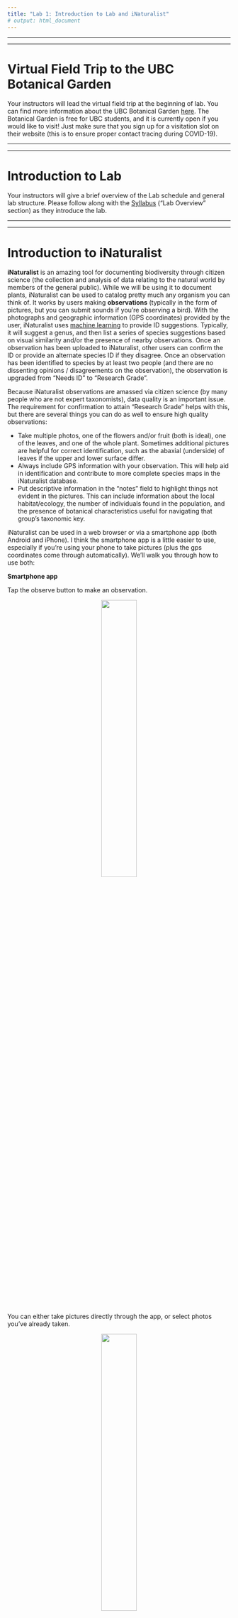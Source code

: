 ```yaml
---
title: "Lab 1: Introduction to Lab and iNaturalist"
# output: html_document
---
```


---

---

# Virtual Field Trip to the UBC Botanical Garden

Your instructors will lead the virtual field trip at the beginning of lab. You can find more information about the UBC Botanical Garden [here](https://botanicalgarden.ubc.ca). The Botanical Garden is free for UBC students, and it is currently open if you would like to visit! Just make sure that you sign up for a visitation slot on their website (this is to ensure proper contact tracing during COVID-19). 

---

---

# Introduction to Lab

Your instructors will give a brief overview of the Lab schedule and general lab structure. Please follow along with the [Syllabus](Syllabus.html) ("Lab Overview" section) as they introduce the lab.

---

---

# Introduction to iNaturalist

**iNaturalist** is an amazing tool for documenting biodiversity through citizen science (the collection and analysis of data relating to the natural world by members of the general public). While we will be using it to document plants, iNaturalist can be used to catalog pretty much any organism you can think of. It works by users making **observations** (typically in the form of pictures, but you can submit sounds if you're observing a bird). With the photographs and geographic information (GPS coordinates) provided by the user, iNaturalist uses [machine learning](https://www.inaturalist.org/pages/computer_vision_demo) to provide ID suggestions. Typically, it will suggest a genus, and then list a series of species suggestions based on visual similarity and/or the presence of nearby observations. Once an observation has been uploaded to iNaturalist, other users can confirm the ID or provide an alternate species ID if they disagree. Once an observation has been identified to species by at least two people (and there are no dissenting opinions / disagreements on the observation), the observation is upgraded from "Needs ID" to "Research Grade".

Because iNaturalist observations are amassed via citizen science (by many people who are not expert taxonomists), data quality is an important issue. The requirement for confirmation to attain "Research Grade" helps with this, but there are several things you can do as well to ensure high quality observations: 

- Take multiple photos, one of the flowers and/or fruit (both is ideal), one of the leaves, and one of the whole plant. Sometimes additional pictures are helpful for correct identification, such as the abaxial (underside) of leaves if the upper and lower surface differ. 
- Always include GPS information with your observation. This will help aid in identification and contribute to more complete species maps in the iNaturalist database.
- Put descriptive information in the "notes" field to highlight things not evident in the pictures. This can include information about the local habitat/ecology, the number of individuals found in the population, and the presence of botanical characteristics useful for navigating that group's taxonomic key.

iNaturalist can be used in a web browser or via a smartphone app (both Android and iPhone). I think the smartphone app is a little easier to use, especially if you're using your phone to take pictures (plus the gps coordinates come through automatically). We'll walk you through how to use both:

**Smartphone app**

Tap the observe button to make an observation.

<p align="center">
![](./media/inat_1.png){width=40%}
</p>

</br>

You can either take pictures directly through the app, or select photos you've already taken.

<p align="center">
![](./media/inat_2.png){width=40%}
</p>

</br>

Tap the '+' button to add another photo to your observation. Make sure to fill out all the important fields (ID, location, notes, and make sure to select the BIOL 324 project if you are turning in this observation).

<p align="center">
![](./media/inat_3.png){width=40%}
</p>

</br> 

Indicate phenology information - is the plant vegetative only (no reproductive structures), in bud (flowers present but not open), flowering, or fruiting. 

<p align="center">
![](./media/inat_4.png){width=40%}
</p>

</br>

**Browser**

It is a similar process if you are using the browser. Click "upload" to make an observation.

<p align="center">
![](./media/inat_5.png){width=100%}
</p>

</br>

Drag and drop pictures into your browser window. Make sure to combine photos into a single observation. 

<p align="center">
![](./media/inat_6.png){width=100%}
</p>

</br> 

You can now fill out all the important fields. You may have to manually select the location if it does not automatically take the GPS coordinates from your photos. Again, make sure to select the BIOL 324 project if you want to turn this observation in. 

<p align="center">
![](./media/inat_7.png){width=100%}
</p>

</br>

Unlike the smartphone app version, flowering phenology does not pop up automatically when selecting the project in the browser, so you'll have to go to the "Your Observations" tab at the top of the page and add the phenology after submitting your observations. 

</br>

Here are some links with additional helpful info:

https://www.inaturalist.org/pages/getting+started

https://www.youtube.com/results?search_query=inaturalist+app+tutorial


---

---

# Project 1 (iNaturalist)

Before you can make any observations, you need to make an iNaturalist account. Go to the [iNaturalist website](https://www.inaturalist.org) to create an account (it's free). Once you've made an account, [enter your name and iNaturalist id into this Google sheet](https://docs.google.com/spreadsheets/d/1lUajuGPwVc29feAesxS9DYLhfNqYxRrawvofaE6bYjA/edit?usp=sharing). **This is required before you can start working on Project 1 (iNaturalist)**, because I need your username to invite you to the BIOL 324 iNaturalist project. 

You can find the [information for Project 1 (iNaturalist) here](BIOL_324_Project_1.html).

---

---


# Introduction to Flowers

![](media/diagram_basic1.png)

Much of plant taxonomy is concerned with the structure and characteristics of **flowers**. A typical flower contains 4 whorls: **sepals**, **petals**, **stamens**, and **carpels (pistils)** (in that order from the outside to the inside of the flower). The sepals are often green (but are often petaloid as well as you will see), and serve to protect the flower as it is developing in bud. The petals are the primary attractive feature of the flower, and function to attract pollinators (that is why wind-pollinated plants do not usually have showy flowers). The stamens are the male reproductive structures of the flower, producing pollen inside the anthers. The carpels/pistils are the female reproductive structures, and house the ovules inside of the ovary (we will go more into the difference between carpels and pistils in Lab 2). 

Flowers are only produced during certain times of year (differing from species to species). Pollinators will visit the flower (often in search of nectar), get covered in pollen during their visit, and deposit pollen onto the stigma (receptive surface of the pistil) upon visiting the next flower. The pollen grains will germinate on the stigma and grow pollen tubes down the style, delivering sperm to the ovules inside the ovary. Once the ovules have been fertilized, they will develop into seeds, and the ovary will develop into a fruit (often swelling to a much larger size and in some cases changing shape). After fertilization, the outer 3 whorls often whither away.  

---

---

**-KNOWLEDGE CHECK 1.1-**

Using the terms in the above diagram and your **imagination**, make a drawing of a flower completely new to science. It is OK if it is inspired by a real flower, and it is OK to make it as wild looking as you want, *as long as it follows the morphological rules described above* (i.e., it should have all 4 whorls in the proper order). In addition, make a second drawing depicting the flower once the fruit has formed (hint: what organ transforms into the fruit after fertilization occurs, and what happens to the other whorls?). Make sure to include these terms: receptacle, pedicel, petal, corolla, sepal, calyx, stigma, style, ovary, pistil, anther, filament, stamen, fruit. 


